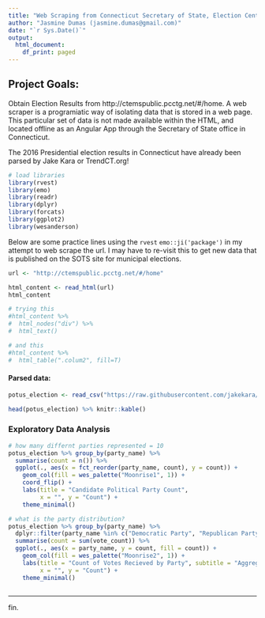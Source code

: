 ```yaml
---
title: "Web Scraping from Connecticut Secretary of State, Election Center App"
author: "Jasmine Dumas (jasmine.dumas@gmail.com)"
date: "`r Sys.Date()`"
output:
  html_document:
    df_print: paged
---
```


## Project Goals: 

Obtain Election Results from http://ctemspublic.pcctg.net/#/home. A web scraper is a programiatic way of isolating data that is stored in a web page. This particular set of data is not made available within the HTML, and located offline as an Angular App through the Secretary of State office in Connecticut. 

The 2016 Presidential election results in Connecticut have already been parsed by Jake Kara or TrendCT.org!

```r
# load libraries
library(rvest)
library(emo)
library(readr)
library(dplyr)
library(forcats)
library(ggplot2)
library(wesanderson)
```

Below are some practice lines using the `rvest` `emo::ji('package')` in my attempt to web scrape the url. I may have to re-visit this to get new data that is published on the SOTS site for municipal elections.

```r
url <- "http://ctemspublic.pcctg.net/#/home"

html_content <- read_html(url)
html_content

# trying this
#html_content %>% 
#  html_nodes("div") %>% 
#  html_text() 

# and this
#html_content %>% 
#  html_table(".colum2", fill=T) 
```

#### Parsed data:

```r
potus_election <- read_csv("https://raw.githubusercontent.com/jakekara/ct-election-2016-certified-data/master/output/merged_state_votes_pretty.csv")

head(potus_election) %>% knitr::kable()
```

### Exploratory Data Analysis

```r
# how many differnt parties represented = 10
potus_election %>% group_by(party_name) %>% 
  summarise(count = n()) %>% 
  ggplot(., aes(x = fct_reorder(party_name, count), y = count)) +
    geom_col(fill = wes_palette("Moonrise1", 1)) +
    coord_flip() +
    labs(title = "Candidate Political Party Count", 
         x = "", y = "Count") +
    theme_minimal()
```


```r
# what is the party distribution?
potus_election %>% group_by(party_name) %>% 
  dplyr::filter(party_name %in% c("Democratic Party", "Republican Party")) %>% 
  summarise(count = sum(vote_count)) %>% 
  ggplot(., aes(x = party_name, y = count, fill = count)) +
    geom_col(fill = wes_palette("Moonrise2", 1)) +
    labs(title = "Count of Votes Recieved by Party", subtitle = "Aggregated by all races",
         x = "", y = "Count") +
    theme_minimal()
    
```



----

fin.
